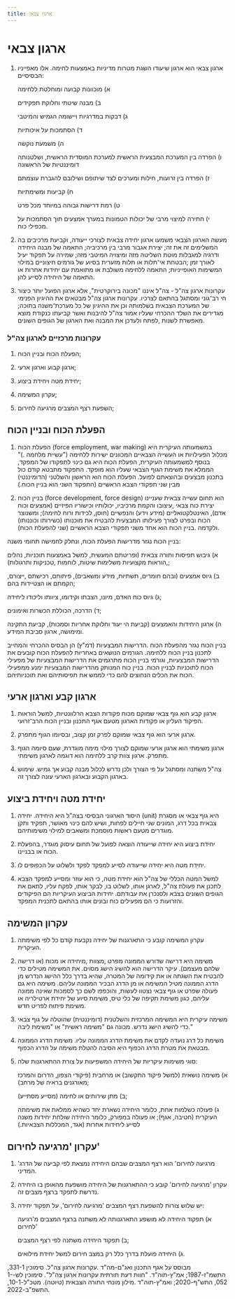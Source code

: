 ```yaml
---
title: ארגון צבאי
---
```



# ארגון צבאי

1) ארגון צבאי הוא ארגון שיעודו השגת מטרות מדיניות באמצעות לחימה. אלו מאפייניו הבסיסיים:

   א) מוכוונות קבועה ומוחלטת ללחימה 

   ב) מבנה שיטתי וחלוקת תפקידים 

   ג) דבקות במדרגיות ויישומה הגמיש והמיטבי 

   ד) הסתמכות על איכותיות 

   ה) משמעת נוקשה 

   ו) הפרדה בין המערכת המבצעית הראשית למערכת המוסדית הראשית, ושלטנותה      
   דומיננטיות של הראשונה

   ז) הפרדה בין זרועות, חילות ומערכים לצד שיתופם ושילובם להגברת עוצמתם

   ח) קביעות ומשימתיות 

   ט) רמת דרישות גבוהה במיוחד מכל פרט 

   י) חתירה למיצוי מרבי של יכולות הטמונות במערך אמצעים תוך הסתמכות על מכפילי כוח. 

2) מעשה הארגון הצבאי משמעו ארגון יחידה צבאית לצורכי ייעודה, וקביעת מרכיבים בה המשלימים זה את זה; יצירת אגבור מרבי בין מרכיביה; התאמה של מבנה היחידה ודרגיה למגבלות מוטת השליטה מזה ומיצויה המיטבי מזה; שמירה על תפקוד יעיל לאורך זמן ;הבטחת אי־תלות או תלות מזערית בסיוע של גורמים חיצוניים במילוי המשימות האופייניות; התאמה ללחימה משולבת או מתואמת עם יחידות אחרות או התאמה של היחידה לסייע להן. 

3)	עקרונות ארגון צה"ל - צה"ל איננו "מכונה בירוקרטית", אלא ארגון הפועל יותר כיצור חי רב־גוני ומסתגל בהתאם לצרכיו. עקרונות ארגון צה"ל מבטאים את ההיגיון הפנימי של המערכת הצבאית בשלמותה וכן את ההיגיון של כל מערכת־משנה בתוכה; מגדירים את השלד ההכרחי שעליו אמור צה"ל להיבנות ואשר קביעתו כנקודת מוצא מאפשרת לשנות ,לפתח ולעדכן את המבנה ואת הארגון של הגופים השונים. 

### עקרונות מרכזיים לארגון צה"ל

1) הפעלת הכוח ובניין הכוח; 

2) ארגון קבוע וארגון ארעי; 

3) יחידת מטה ויחידת ביצוע; 

4) עקרון המשימה; 

5) השפעת רצף המצבים מרגיעה לחירום; 

## הפעלת הכוח ובניין הכוח

1) הפעלת הכוח (force employment, war making) במשמעותה העיקרית היא מכלול הפעילויות או העשייה הצבאיים המכוונים ישירות ללחימה ("עשיית מלחמה .)" בנוסף למשמעותה העיקרית, הפעלת הכוח היא גם כינוי לתפקודו של המפקד, הממלא את משימת הגוף הצבאי שעליו הוא מופקד. התפקוד מתבטא קודם כול בתכנון מבצעים ובהוצאתם לפועל. הפעלת הכוח הוא הראשון והשלטני (הדומיננטי) מבין שני תפקודי הצבא הראשיים (התפקוד השני הוא בניין הכוח.) 

2) בניין הכוח  (force development, force design) הוא תחום עשייה צבאית שעניינו יצירת כוח צבאי ,עיצובו והקמת מרכיביו, יכולותיו וכישוריו הפיזיים (אמצעים וכוח אדם), האינטלקטואליים (מידע וידע) והנפשיים (חוסן, לכידות ורוח לחימה); ומשנוצר הכוח   ובפרט לצורך פעילותו המבצעית להבטיח את מוכנותו (כשירותו וכוננותו) ולקדמה .בניין הכוח הוא אחד משני תפקודי הצבא הראשיים (שני להפעלת הכוח).  

בניין הכוח נגזר מדרישות הפעלת הכוח, ונחלק לחמישה תחומי משנה:  

   א) גיבוש תפיסות ותורה צבאית (ופריטתם המעשית, למשל באמצעות תוכניות, נהלים ,הוראות מקצועיות משלימות   שיטות, לוחמות ,טכניקות ותרגולות); 

   ב) גיוס אמצעים (ובהם חומרים, תשתיות, מידע ומשאבים), פיתוחם, רכישתם ,ייצורם, הקמתם או הצטיידות בהם; 

   ג) גיוס כוח האדם, מיונו, הצבתו וקידומו, ציוותו וליכודו ליחידה; 

   ד) הדרכה, הכוללת הכשרות ואימונים; 

   ה) ארגון היחידות והאמצעים (קביעת הי יעוד וחלוקת אחריות וסמכות), קביעת התקינה ומימושה, ארגון סביבת המידע. 

בניין הכוח נגזר מהפעלת הכוח .הדרישות המבצעיות (דמ"ץ) הן הבסיס ההכרחי והמחייב לתכנון בניין הכוח ללחימה. הגורמים הנושאים באחריות להפעלת הכוח קובעים את הדרישות המבצעיות, וגורמי בניין הכוח מתרגמים את הדרישות המבצעיות של מפעילי הכוח לתוכניות לבניין הכוח. בניין כוח המנותק מהדרישות המבצעיות ימנע ממפעילי הכוח את הכלים הנחוצים להם כדי לממש את תפיסותיהם ואת תוכניותיהם. 

## ארגון קבע וארגון ארעי

1) ארגון קבע הוא גוף צבאי שמוקם מכוח פקודות הצבא הרלוונטיות, למשל הוראות הפיקוד העליון או פקודות הארגון מטעם אגף התכנון ובניין הכוח הרב־זרועי. 

2) ארגון ארעי הוא גוף צבאי שמוקם לפרק זמן קצוב, ובסיומו  הגוף מתפרק. 

3) ארגון משימתי הוא ארגון ארעי שמוקם לצורך מילוי מימה מוגדרת, שעם סיומה הגוף מתפרק. ארגון צוות קרב ללחימה הוא דוגמה לארגון משימתי. 

4) צה"ל משתנה ומסתגל על פי הצורך ולכן נדרש לכלול מבנה קבוע אך גמיש. שימוש בארגון הקבוע ובארגון הארעי עונה לצורך זה. 

## יחידת מטה ויחידת ביצוע

1) היסוד הארגוני הבסיסי בצה"ל היא היחידה. יחידה (unit) היא גוף צבאי או מסגרת צבאית בכל דרג, המונים שני חיילים לפחות, ושיש להם כינוי מאושר, תפקיד ותקן מוגדרים מטעם ראשות מוסמכת ומשאבים למילוי משימותיהם. 

2) יחידת ביצוע היא יחידה שייעודה הוצאה לפועל של תחום עיסוק מוגדר, בהפעלת הכוח או בבניינו. 

3) יחידת מטה היא יחידה שייעודה לסייע למפקד לפקד ולשלוט על הכפופים לו. 

4) למשל המטה הכללי של צה"ל הוא יחידת מטה, כי הוא עוזר ומסייע למפקד הצבא לתכנן את פעולת צה"ל, לארגן אותו, לשלוט בו, לבקר אותו, לפקח עליו, לתאם את הגופים השונים בצבא ולסנכרן את עבודתם. יחידות הביצוע העיקריות הם הפיקודים והזרועות כי הם מפעילים כוח ובונים אותו בהתאם לתכנית המפקד. 

## עקרון המשימה

1) עקרון המשימה קובע כי התארגנות של יחידה נקבעת קודם כל לפי משימתה העיקרית. 

2) משימה היא דרישה שדורש הממונה מפרט ,מצוות ,מיחידה או מכוח (או דרישה שלהם מעצמם). עיקר הדרישה הוא להשיג הישג מסוים. את המשימה מטילים כדי להבטיח את השגתה או את קידומה של המטרה, שהיא בדרך כלל ההישג הנדרש מן הדרג הממונה מטיל המשימה או מן הדרג הבכיר הממונה עליהם. משימה היא גם פעולה שפרט או גוף צבאי נצטוו לעשות, והוכפפו לשם כך לסמכות שאינה ממונה עליהם, כגון משימת תקיפה של כלי טיס, משימת סיוע של יחידת ארטילריה או משימת פיתוח לפריט חדש.   

3) משימה עיקרית היא המשימה המרכזית והשלטנית (דומיננטית) שהוטלה על גוף צבאי כדי להשיג הישג נדרש. מכונה גם "משימה ראשית" או "משימת ליבה." 

4) משימת כל דרג נועדה לקדם את משימת הדרג הממונה עליו. משימת הדרג הממונה מבטאת את מטרת הדרג הכפוף  היא הסיבה להטלת משימה על הדרג הכפוף. 

5) סוגי משימות עיקריות של היחידה המשפיעות על צורת ההתארגנות שלה: 

   א) משימה נושאית  (למשל פיקוד התקשוב) או מרחבית (פיקודי הצפון, הדרום והמרכז מאורגנים בראיה של מרחב); 

   ב) מתן שירותים או לחימה (מסייע מסתייע); 

   ג) פעולה כשלמות אחת, כלומר היחידה נשארת יחד כשהיא ממלאת את משימתה העיקרית (חטיבה, אגף); או פעולה במפורק, כלומר היחידה שולחת יחידות משנה לסייע ליחידות אחרות (אגד, המכללות הצבאיות.) 

## עקרון 'מרגיעה לחירום'

1) 'מרגיעה לחירום' הוא רצף המצבים שבהם היחידה נמצאת לפי קביעה של הדרג המדיני. 

2) עקרון 'מרגיעה לחירום' קובע כי ההתארגנות של היחידה מושפעת מהאופן בו היחידה נדרשת לתפקד ברצף מצבים זה. 

3) יש שלוש צורות להשפעת רצף המצבים 'מרגיעה לחירום', על תפקוד יחידה: 

   א) תפקוד היחידה לא מושפע התארגנותה לא משתנה ברצף המצבים מ'רגיעה לחירום' 

   ב) תפקוד היחידה משתנה לפי רצף המצבים; 

   ג) היחידה פועלת בדרך כלל רק במצב חירום   למשל יחידת מילואים. 


<Callout type="info">
   מבוסס על אגף התכנון ואג"ם-מה"ד .עקרונות ארגון צה"ל. סימוכין 331-1, התשמ"ז-1987; אמ"ץ-תוה"ד. "חוות דעת תורתית עקרונות ארגון צה"ל". סימוכין לש-1-052, התש"ף-2020; ואמ"ץ-תוה"ד .מילון מונחי התורה הצבאית (טיוטה). מטכ"ל-10-1, התשפ"ב-2022. 
</Callout>

<EditPage />
